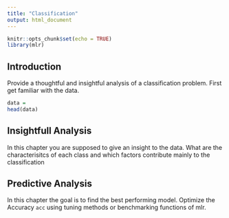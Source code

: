 ```yaml
---
title: "Classification"
output: html_document
---
```


```r
knitr::opts_chunk$set(echo = TRUE)
library(mlr)
```

## Introduction

Provide a thoughtful and insightful analysis of a classification problem.
First get familiar with the data.

```r
data = 
head(data)
```

## Insightfull Analysis

In this chapter you are supposed to give an insight to the data.
What are the characterisitcs of each class and which factors contribute mainly to the classification

## Predictive Analysis

In this chapter the goal is to find the best performing model.
Optimize the Accuracy `acc` using tuning methods or benchmarking functions of mlr.